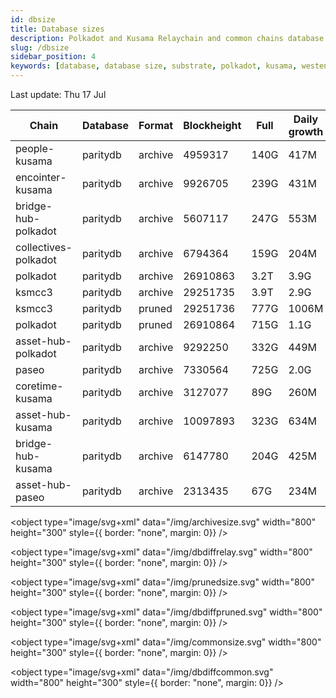 ```yaml
---
id: dbsize
title: Database sizes
description: Polkadot and Kusama Relaychain and common chains database sizes
slug: /dbsize
sidebar_position: 4
keywords: [database, database size, substrate, polkadot, kusama, westend]
---
```



Last update: Thu 17 Jul

| Chain    | Database   | Format | Blockheight | Full         | Daily growth |
| ------------------------| ----------- | -------- | ------- | ---------- | ----- | 
| people-kusama | paritydb | archive | 4959317 | 140G | 417M |
| encointer-kusama | paritydb | archive | 9926705 | 239G | 431M |
| bridge-hub-polkadot | paritydb | archive | 5607117 | 247G | 553M |
| collectives-polkadot | paritydb | archive | 6794364 | 159G | 204M |
| polkadot | paritydb | archive | 26910863 | 3.2T | 3.9G |
| ksmcc3 | paritydb | archive | 29251735 | 3.9T | 2.9G |
| ksmcc3 | paritydb | pruned | 29251736 | 777G | 1006M |
| polkadot | paritydb | pruned | 26910864 | 715G | 1.1G |
| asset-hub-polkadot | paritydb | archive | 9292250 | 332G | 449M |
| paseo | paritydb | archive | 7330564 | 725G | 2.0G |
| coretime-kusama | paritydb | archive | 3127077 | 89G | 260M |
| asset-hub-kusama | paritydb | archive | 10097893 | 323G | 634M |
| bridge-hub-kusama | paritydb | archive | 6147780 | 204G | 425M |
| asset-hub-paseo | paritydb | archive | 2313435 | 67G | 234M |
<object type="image/svg+xml" data="/img/archivesize.svg" width="800" height="300" style={{ border: "none", margin: 0}} />

<object type="image/svg+xml" data="/img/dbdiffrelay.svg" width="800" height="300" style={{ border: "none", margin: 0}} />

<object type="image/svg+xml" data="/img/prunedsize.svg" width="800" height="300" style={{ border: "none", margin: 0}} />

<object type="image/svg+xml" data="/img/dbdiffpruned.svg" width="800" height="300" style={{ border: "none", margin: 0}} />

<object type="image/svg+xml" data="/img/commonsize.svg" width="800" height="300" style={{ border: "none", margin: 0}} />

<object type="image/svg+xml" data="/img/dbdiffcommon.svg" width="800" height="300" style={{ border: "none", margin: 0}} />
